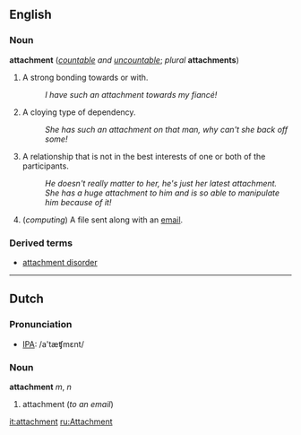 ==English==

===Noun===
'''attachment''' (''[[countable]] and [[uncountable]]''; ''plural'' '''attachments''')

#A strong bonding towards or with.
#:''I have such an attachment towards my fiancé!''
#A cloying type of dependency.
#:''She has such an attachment on that man, why can't she back off some!''
#A relationship that is not in the best interests of one or both of the participants.
#:''He doesn't really matter to her, he's just her latest attachment.''
#:''She has a huge attachment to him and is so able to manipulate him because of it!''
#(''computing'') A file sent along with an [[email]].

===Derived terms===
*[[attachment disorder]]

----
==Dutch==
===Pronunciation===
*[[w:IPA|IPA]]: /a'tæʧmɛnt/

===Noun===
'''attachment''' ''m'', ''n''

#attachment (''to an email'')

[[it:attachment]]
[[ru:Attachment]]